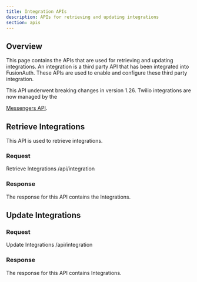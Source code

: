 ```yaml
---
title: Integration APIs
description: APIs for retrieving and updating integrations
section: apis
---
```


## Overview

This page contains the APIs that are used for retrieving and updating integrations. An integration is a third party API that has been integrated into FusionAuth. These APIs are used to enable and configure these third party integration.

<Aside type="caution">
This API underwent breaking changes in version 1.26. Twilio integrations are now managed by the

[Messengers API](/docs/apis/messengers/overview).
</Aside>

## Retrieve Integrations

This API is used to retrieve integrations.

### Request

<APIAuthentication icon="lock">Retrieve Integrations</APIAuthentication>
<APIURI method="GET">/api/integration</APIURI>

### Response

The response for this API contains the Integrations.

<StandardGetResponseCodes no_errors never_missing />

<IntegrationResponseBody />

## Update Integrations

<GenericUpdateExplanationFragment extra_id_verbiage="No Id is required to update this object." capitalized_object_name="Integration" />

### Request

<APIAuthentication icon="lock">Update Integrations</APIAuthentication>
<APIURI method="PUT">/api/integration</APIURI>

<PatchSupport api_endpoint="/api/integration" />

<IntegrationRequestBody api_endpoint="/api/integration" />

### Response

The response for this API contains Integrations.

<StandardPostResponseCodes />

<IntegrationResponseBody />

